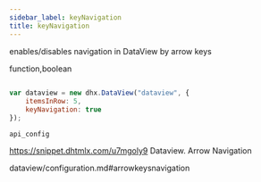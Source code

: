 ```yaml
---
sidebar_label: keyNavigation
title: keyNavigation
---
```



          


<Short>
 
enables/disables navigation in DataView by arrow keys





</Short>



<Type>
 function,boolean


</Type>


~~~js
 
var dataview = new dhx.DataView("dataview", {
    itemsInRow: 5, 
    keyNavigation: true
});


~~~
	api_config

<Descr>
 



</Descr>



https://snippet.dhtmlx.com/u7mgoly9	Dataview. Arrow Navigation


dataview/configuration.md#arrowkeysnavigation

